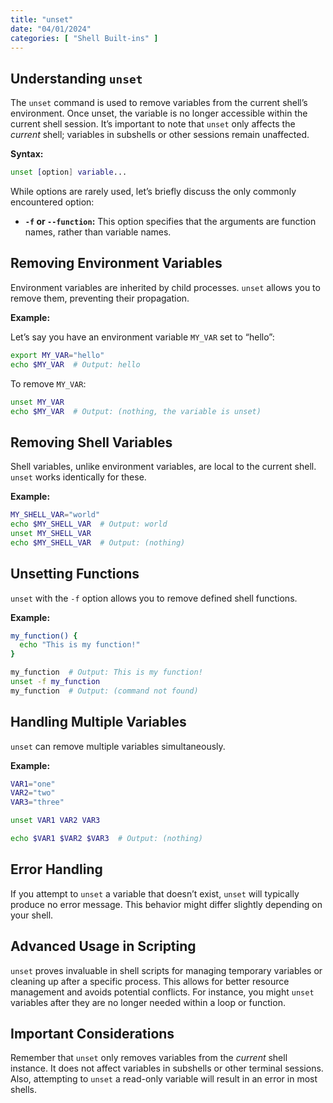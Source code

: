```yaml
---
title: "unset"
date: "04/01/2024"
categories: [ "Shell Built-ins" ]
---
```

## Understanding `unset`

The `unset` command is used to remove variables from the current shell's environment.  Once unset, the variable is no longer accessible within the current shell session.  It's important to note that `unset` only affects the *current* shell;  variables in subshells or other sessions remain unaffected.

**Syntax:**

```bash
unset [option] variable...
```

While options are rarely used, let's briefly discuss the only commonly encountered option:

* **`-f` or `--function`:**  This option specifies that the arguments are function names, rather than variable names.


## Removing Environment Variables

Environment variables are inherited by child processes.  `unset` allows you to remove them, preventing their propagation.

**Example:**

Let's say you have an environment variable `MY_VAR` set to "hello":

```bash
export MY_VAR="hello"
echo $MY_VAR  # Output: hello
```

To remove `MY_VAR`:

```bash
unset MY_VAR
echo $MY_VAR  # Output: (nothing, the variable is unset)
```

## Removing Shell Variables

Shell variables, unlike environment variables, are local to the current shell. `unset` works identically for these.

**Example:**

```bash
MY_SHELL_VAR="world"
echo $MY_SHELL_VAR  # Output: world
unset MY_SHELL_VAR
echo $MY_SHELL_VAR  # Output: (nothing)
```

## Unsetting Functions

`unset` with the `-f` option allows you to remove defined shell functions.

**Example:**

```bash
my_function() {
  echo "This is my function!"
}

my_function  # Output: This is my function!
unset -f my_function
my_function  # Output: (command not found)
```

## Handling Multiple Variables

`unset` can remove multiple variables simultaneously.

**Example:**

```bash
VAR1="one"
VAR2="two"
VAR3="three"

unset VAR1 VAR2 VAR3

echo $VAR1 $VAR2 $VAR3  # Output: (nothing)
```

## Error Handling

If you attempt to `unset` a variable that doesn't exist, `unset` will typically produce no error message.  This behavior might differ slightly depending on your shell.


## Advanced Usage in Scripting

`unset` proves invaluable in shell scripts for managing temporary variables or cleaning up after a specific process.  This allows for better resource management and avoids potential conflicts.  For instance, you might `unset` variables after they are no longer needed within a loop or function.


##  Important Considerations

Remember that `unset` only removes variables from the *current* shell instance.  It does not affect variables in subshells or other terminal sessions.  Also, attempting to `unset` a read-only variable will result in an error in most shells.

